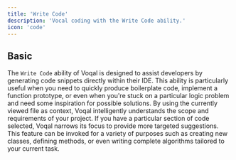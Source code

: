 ```yaml
---
title: 'Write Code'
description: 'Vocal coding with the Write Code ability.'
icon: 'code'
---
```


## Basic

The `Write Code` ability of Voqal is designed to assist developers by generating code snippets directly within their IDE.
This ability is particularly useful when you need to quickly produce boilerplate code, implement a function prototype,
or even when you're stuck on a particular logic problem and need some inspiration for possible solutions.
By using the currently viewed file as context, Voqal intelligently understands the scope and requirements of your project.
If you have a particular section of code selected, Voqal narrows its focus to provide more targeted suggestions.
This feature can be invoked for a variety of purposes such as creating new classes, defining methods,
or even writing complete algorithms tailored to your current task.
